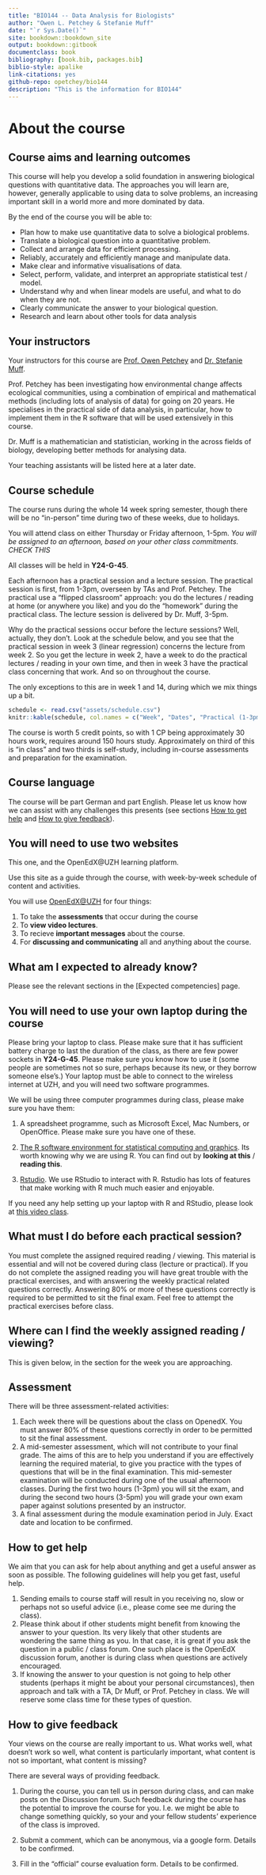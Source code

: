 ```yaml
--- 
title: "BIO144 -- Data Analysis for Biologists"
author: "Owen L. Petchey & Stefanie Muff"
date: "`r Sys.Date()`"
site: bookdown::bookdown_site
output: bookdown::gitbook
documentclass: book
bibliography: [book.bib, packages.bib]
biblio-style: apalike
link-citations: yes
github-repo: opetchey/bio144
description: "This is the information for BIO144"
---
```


# About the course {-}

## Course aims and learning outcomes  {-}

This course will help you develop a solid foundation in answering biological questions with quantitative data. The approaches you will learn are, however, generally applicable to using data to solve problems, an increasing important skill in a world more and more dominated by data.

By the end of the course you will be able to:

* Plan how to make use quantitative data to solve a biological problems.
* Translate a biological question into a quantitative problem.
* Collect and arrange data for efficient processing.
* Reliably, accurately and efficiently manage and manipulate data.
* Make clear and informative visualisations of data.
* Select, perform, validate, and interpret an appropriate statistical test / model.
* Understand why and when linear models are useful, and what to do when they are not.
* Clearly communicate the answer to your biological question.
* Research and learn about other tools for data analysis


## Your instructors {-}

Your instructors for this course are [Prof. Owen Petchey](http://www.ieu.uzh.ch/en/staff/professors/petchey.html) and [Dr. Stefanie Muff](http://www.ebpi.uzh.ch/en/aboutus/departments/biostatistics/teambiostats/muff.html).

Prof. Petchey has been investigating how environmental change affects ecological communities, using a combination of empirical and mathematical methods (including lots of analysis of data) for going on 20 years. He specialises in the practical side of data analysis, in particular, how to implement them in the R software that will be used extensively in this course.

Dr. Muff is a mathematician and statistician, working in the across fields of biology, developing better methods for analysing data.

Your teaching assistants will be listed here at a later date.



## Course schedule {-}

The course runs during the whole 14 week spring semester, though there will be no "in-person" time during two of these weeks, due to holidays.

You will attend class on either Thursday or Friday afternoon, 1-5pm. *You will be assigned to an afternoon, based on your other class commitments. CHECK THIS*

All classes will be held in **Y24-G-45**.

Each afternoon has a practical session and a lecture session. The practical session is first, from 1-3pm, overseen by TAs and Prof. Petchey. The practical use a “flipped classroom” approach: you do the lectures / reading at home (or anywhere you like) and you do the "homework" during the practical class.  The lecture session is delivered by Dr. Muff, 3-5pm.

Why do the practical sessions occur before the lecture sessions? Well, actually, they don't. Look at the schedule below, and you see that the practical session in week 3 (linear regression) concerns the lecture from week 2. So you get the lecture in week 2, have a week to do the practical lectures / reading in your own time, and then in week 3 have the practical class concerning that work. And so on throughout the course.

The only exceptions to this are in week 1 and 14, during which we mix things up a bit.

```r
schedule <- read.csv("assets/schedule.csv")
knitr::kable(schedule, col.names = c("Week", "Dates", "Practical (1-3pm)", "Lecture (3-5pm)"))
```

The course is worth 5 credit points, so with 1 CP being approximately 30 hours work, requires around 150 hours study. Approximately on third of this is "in class" and two thirds is self-study, including in-course assessments and preparation for the examination.


## Course language {-}

The course will be part German and part English. Please let us know how we can assist with any challenges this presents (see sections [How to get help] and [How to give feedback]).


## You will need to use two websites {-}

This one, and the OpenEdX\@UZH learning platform.

Use this site as a guide through the course, with week-by-week schedule of content and activities.

You will use [OpenEdX\@UZH](https://openedx.mnf.uzh.ch/courses/course-v1:UZH+BIO144+FS2017/about) for four things:

1. To take the **assessments** that occur during the course
2. To **view video lectures**.
3. To recieve **important messages** about the course.
3. For **discussing and communicating** all and anything about the course.

## What am I expected to already know? {-}

Please see the relevant sections in the [Expected competencies] page.


## You will need to use your own laptop during the course {-}

Please bring your laptop to class. Please make sure that it has sufficient battery charge to last the duration of the class, as there are few power sockets in **Y24-G-45**. Please make sure you know how to use it (some people are sometimes not so sure, perhaps because its new, or they borrow someone else's.) Your laptop must be able to connect to the wireless internet at UZH, and you will need two software programmes.

We will be using three computer programmes during class, please make sure you have them:

1. A spreadsheet programme, such as Microsoft Excel, Mac Numbers, or OpenOffice. Please make sure you have one of these.

2. [The R software environment for statistical computing and graphics](https://www.r-project.org). Its worth knowing why we are using R. You can find out by **looking at this** / **reading this**.

3. [Rstudio](https://www.rstudio.com). We use RStudio to interact with R. Rstudio has lots of features that make working with R much much easier and enjoyable. 

If you need any help setting up your laptop with R and RStudio, please look at [this video class](https://openedx.mnf.uzh.ch/courses/course-v1:UZH+multi_module+multi_date/courseware/97c07360593d47a1bf632cce6a43dd4a/bf1e7a134b554e7f8dcb1da4151596cf/).


## What must I do before each practical session? {-}

You must complete the assigned required reading / viewing. This material is essential and will not be covered during class (lecture or practical). If you do not complete the assigned reading you will have great trouble with the practical exercises, and with answering the weekly practical related questions correctly. Answering 80% or more of these questions correctly is required to be permitted to sit the final exam. Feel free to attempt the practical exercises before class.

## Where can I find the weekly assigned reading / viewing? {-}

This is given below, in the section for the week you are approaching.




## Assessment {-}

There will be three assessment-related activities:

1. Each week there will be questions about the class on OpenedX. You must answer 80% of these questions correctly in order to be permitted to sit the final assessment.
2. A mid-semester assessment, which will not contribute to your final grade. The aims of this are to help you understand if you are effectively learning the required material, to give you practice with the types of questions that will be in the final examination. This mid-semester examination will be conducted during one of the usual afternoon classes. During the first two hours (1-3pm) you will sit the exam, and during the second two hours (3-5pm) you will grade your own exam paper against solutions presented by an instructor.
3. A final assessment during the module examination period in July. Exact date and location to be confirmed.


## How to get help {-}

We aim that you can ask for help about anything and get a useful answer as soon as possible. The following guidelines will help you get fast, useful help.

1. Sending emails to course staff will result in you receiving no, slow or perhaps not so useful advice (i.e., please come see me during the class).
2. Please think about if other students might benefit from knowing the answer to your question. Its very likely that other students are wondering the same thing as you. In that case, it is great if you ask the question in a public / class forum. One such place is the OpenEdX discussion forum, another is during class when questions are actively encouraged.
3. If knowing the answer to your question is not going to help other students (perhaps it might be about your personal circumstances), then approach and talk with a TA, Dr Muff, or Prof. Petchey in class. We will reserve some class time for these types of question.




## How to give feedback {-}

Your views on the course are really important to us. What works well, what doesn't work so well, what content is particularly important, what content is not so important, what content is missing?

There are several ways of providing feedback.

1. During the course, you can tell us in person during class, and can make posts on the Discussion forum. Such feedback during the course has the potential to improve the course for you. I.e. we might be able to change something quickly, so your and your fellow students'  experience of the class is improved.

2. Submit a comment, which can be anonymous, via a google form. Details to be confirmed. 

3. Fill in the "official" course evaluation form. Details to be confirmed.

